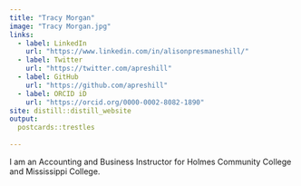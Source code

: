 ```yaml
---
title: "Tracy Morgan"
image: "Tracy Morgan.jpg"
links:
  - label: LinkedIn
    url: "https://www.linkedin.com/in/alisonpresmaneshill/"
  - label: Twitter
    url: "https://twitter.com/apreshill"
  - label: GitHub
    url: "https://github.com/apreshill"
  - label: ORCID iD
    url: "https://orcid.org/0000-0002-8082-1890"
site: distill::distill_website
output:
  postcards::trestles
  
---
```

 
I am an Accounting and Business Instructor for Holmes Community College and Mississippi College.  

